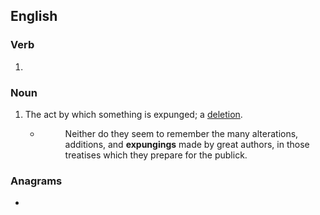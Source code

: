 ==English==

===Verb===
{{head|en|present participle}}

# {{present participle of|expunge|lang=en|nocat=1}}

===Noun===
{{en-noun}}

# The act by which something is expunged; a [[deletion]].
#* {{w|Jonathan Swift}}
#*: Neither do they seem to remember the many alterations, additions, and '''expungings''' made by great authors, in those treatises which they prepare for the publick.

===Anagrams===
* {{l|en|expugning}}